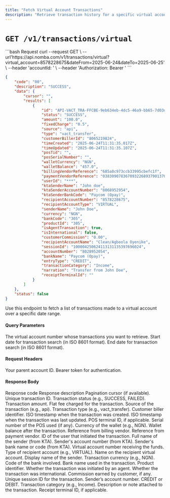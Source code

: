 ```yaml
---
title: "Fetch Virtual Account Transactions"
description: "Retrieve transaction history for a specific virtual account"
---
```



# `GET /v1/transactions/virtual`

<CodeGroup>
```bash Request
curl --request GET \
--url'https://api.nomba.com/v1/transactions/virtual?virtual_account=8578228675&dateFrom=2025-06-24&dateTo=2025-06-25' \
--header 'accountId: <your-account-id>' \
--header 'Authorization: Bearer <your-token>'
```

```json Success response
{
    "code": "00",
    "description": "SUCCESS",
    "data": {
        "cursor": "",
        "results": [
            {
                "id": "API-VACT_TRA-FFCBE-9eb634eb-4dc5-46a9-bb65-7d03d6b88c1c",
                "status": "SUCCESS",
                "amount": "100.0",
                "fixedCharge": "0.5",
                "source": "api",
                "type": "vact_transfer",
                "customerBillerId": "8065219824",
                "timeCreated": "2025-06-24T11:31:35.017Z",
                "timeUpdated": "2025-06-24T11:31:35.107Z",
                "posTid": "",
                "posSerialNumber": "",
                "walletCurrency": "NGN",
                "walletBalance": "457.0",
                "billingVendorReference": "685a8c973ccb33995cbefc1f",
                "paymentVendorReference": "038309078367093226893790137012",
                "userId": "***",
                "ktaSenderName": "John doe",
                "ktaSenderAccountNumber": "8068952954",
                "ktaSenderBankCode": "Paycom (Opay)",
                "recipientAccountNumber": "8578228675",
                "recipientAccountType": "VIRTUAL",
                "senderName": "John Doe",
                "currency": "NGN",
                "bankCode": "305",
                "productId": "305",
                "isAgentTransaction": true,
                "isInternational": false,
                "customerCommission": "0.00",
                "recipientAccountName": "Clean/Agboola Oyenike",
                "sessionId": "100004250624113131135397696024",
                "accountNumber": "8028952054",
                "bankName": "Paycom (Opay)",
                "entryType": "CREDIT",
                "transactionCategory": "Income",
                "narration": "Transfer from John Doe",
                "receiptTerminalId": ""
            }
        ]
    },
    "status": false
}
```
</CodeGroup>

<Note variant="info">
Use this endpoint to fetch a list of transactions made to a virtual account over a specific date range.
</Note>

#### Query Parameters

<ParamField query="virtual_account" type="string" required>
  The virtual account number whose transactions you want to retrieve.
</ParamField>

<ParamField query="dateFrom" type="string" required>
  Start date for transaction search (in ISO 8601 format).
</ParamField>

<ParamField query="dateTo" type="string" required>
  End date for transaction search (in ISO 8601 format).
</ParamField>

#### Request Headers

<ParamField header="accountId" type="string" required>
  Your parent account ID.
</ParamField>

<ParamField header="Authorization" type="string" required>
  Bearer token for authentication.
</ParamField>

#### Response Body

<ResponseField name="code" type="string" required>
  Response code
</ResponseField>

<ResponseField name="description" type="string" required>
  Response description
</ResponseField>

<ResponseField name="data" type="object">
  <Expandable title="object" defaultOpen="true">
    <ResponseField name="cursor" type="string">
      Pagination cursor (if available).
    </ResponseField>
    <ResponseField name="results" type="array">
      <Expandable title="Transaction Object" defaultOpen="true">
        <ResponseField name="id" type="string" required>
          Unique transaction ID.
        </ResponseField>
        <ResponseField name="status" type="string" required>
          Transaction status (e.g., SUCCESS, FAILED).
        </ResponseField>
        <ResponseField name="amount" type="string" required>
          Transaction amount.
        </ResponseField>
        <ResponseField name="fixedCharge" type="string">
          Flat fee charged for the transaction.
        </ResponseField>
        <ResponseField name="source" type="string">
          Source of the transaction (e.g., api).
        </ResponseField>
        <ResponseField name="type" type="string">
          Transaction type (e.g., vact_transfer).
        </ResponseField>
        <ResponseField name="customerBillerId" type="string">
          Customer biller identifier.
        </ResponseField>
        <ResponseField name="timeCreated" type="string">
          ISO timestamp when the transaction was created.
        </ResponseField>
        <ResponseField name="timeUpdated" type="string">
          ISO timestamp when the transaction was last updated.
        </ResponseField>
        <ResponseField name="posTid" type="string">
          POS terminal ID, if applicable.
        </ResponseField>
        <ResponseField name="posSerialNumber" type="string">
          Serial number of the POS used (if any).
        </ResponseField>
        <ResponseField name="walletCurrency" type="string">
          Currency of the wallet (e.g., NGN).
        </ResponseField>
        <ResponseField name="walletBalance" type="string">
          Wallet balance after the transaction.
        </ResponseField>
        <ResponseField name="billingVendorReference" type="string">
          Reference from billing vendor.
        </ResponseField>
        <ResponseField name="paymentVendorReference" type="string">
          Reference from payment vendor.
        </ResponseField>
        <ResponseField name="userId" type="string">
          ID of the user that initiated the transaction.
        </ResponseField>
        <ResponseField name="ktaSenderName" type="string">
          Full name of the sender (from KTA).
        </ResponseField>
        <ResponseField name="ktaSenderAccountNumber" type="string">
          Sender's account number (from KTA).
        </ResponseField>
        <ResponseField name="ktaSenderBankCode" type="string">
          Sender's bank name or code (from KTA).
        </ResponseField>
        <ResponseField name="recipientAccountNumber" type="string">
          Virtual account number receiving the funds.
        </ResponseField>
        <ResponseField name="recipientAccountType" type="string">
          Type of recipient account (e.g., VIRTUAL).
        </ResponseField>
        <ResponseField name="recipientAccountName" type="string">
          Name on the recipient virtual account.
        </ResponseField>
        <ResponseField name="senderName" type="string">
          Display name of the sender.
        </ResponseField>
        <ResponseField name="currency" type="string">
          Transaction currency (e.g., NGN).
        </ResponseField>
        <ResponseField name="bankCode" type="string">
          Code of the bank involved.
        </ResponseField>
        <ResponseField name="bankName" type="string">
          Bank name used in the transaction.
        </ResponseField>
        <ResponseField name="productId" type="string">
          Product identifier.
        </ResponseField>
        <ResponseField name="isAgentTransaction" type="boolean">
          Whether the transaction was initiated by an agent.
        </ResponseField>
        <ResponseField name="isInternational" type="boolean">
          Whether the transaction was international.
        </ResponseField>
        <ResponseField name="customerCommission" type="string">
          Commission earned by customer, if any.
        </ResponseField>
        <ResponseField name="sessionId" type="string">
          Unique session ID for the transaction.
        </ResponseField>
        <ResponseField name="accountNumber" type="string">
          Sender’s account number.
        </ResponseField>
        <ResponseField name="entryType" type="string">
          CREDIT or DEBIT.
        </ResponseField>
        <ResponseField name="transactionCategory" type="string">
          Transaction category (e.g., Income).
        </ResponseField>
        <ResponseField name="narration" type="string">
          Description or note attached to the transaction.
        </ResponseField>
        <ResponseField name="receiptTerminalId" type="string">
          Receipt terminal ID, if applicable.
        </ResponseField>
      </Expandable>
    </ResponseField>
  </Expandable>
</ResponseField>

